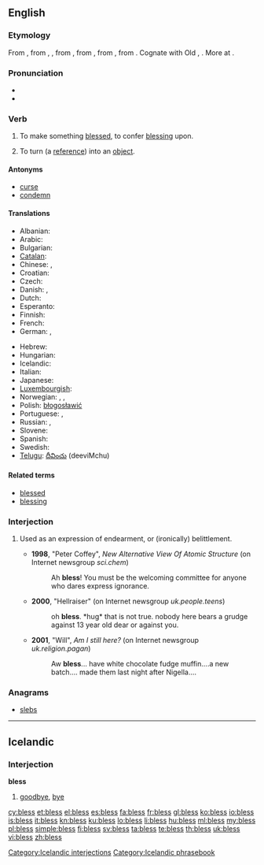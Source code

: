 ==English==

===Etymology===
From {{etyl|enm}} {{term|blessen|lang=enm}}, from {{etyl|ang}} {{term|bletsian|blētsian|lang=ang}}, {{term|bledsian|blēdsian|to consecrate ''(with blood)''|lang=ang}}, from {{proto|Germanic|blōþisōnan|to sprinkle, mark or hallow with blood|lang=en}}, from {{proto|Germanic|title=|blōþan|blood|lang=en}}, from {{proto|Indo-European|bhlo-to-|to gush, spurt|lang=en}}, from {{proto|Indo-European|title=|bhol-||bhlē-dh-||bhlō(w)-|to thrive, flourish, bloom|lang=en}}. Cognate with Old {{etyl|is|-}} {{term|bletza||to bless|tr=Modern {{etyl|is|-}} {{term|blessa|lang=is|lang=is}}}}, {{etyl|ang|-}} {{term|bledan|blēdan|to bleed|lang=ang}}. More at {{l|en|bleed}}.

===Pronunciation===
* {{audio|en-us-bless.ogg|Audio (US)}}
* {{rhymes|ɛs}}

===Verb===
{{en-verb|blesses|blessing|'''[[blest]]''' ''or'' '''[[blessed]]'''}}

# To make something [[blessed]], to confer [[blessing]] upon.
# {{context|[[Perl]]|_|programming|transitive}} {{context|past tense only '''blessed'''}} To turn (a [[reference]]) into an [[object]].

====Antonyms====
* [[curse]]
* [[condemn]]

====Translations====
{{trans-top|convey blessing on}}
* Albanian: {{t+|sq|bekoj|xs=Albanian}}
* Arabic: {{t|ar|بارك|tr=baaraka}}
* Bulgarian: {{t+|bg|благославям}}
* [[Catalan]]: {{t|ca|beneir}}
* Chinese: {{t-|cmn|保佑|tr=bǎoyòu|sc=Hani}},  {{t-|cmn|佑|tr=yòu|sc=Hani}}
* Croatian: {{t-|hr|blagosloviti|alt=blagoslòviti}}
* Czech: {{t-|cs|požehnat}}
* Danish: {{t-|da|velsigne}}, {{qualifier|archaic}} {{t-|da|signe}}
* Dutch: {{t+|nl|zegenen}}
* Esperanto: {{t-|eo|beni|xs=Esperanto}}
* Finnish: {{t-|fi|siunata}}
* French: {{t+|fr|bénir}}
* German: {{t-|de|segnen}}, {{qualifier|obsolete}} {{t+|de|benedeien}}
{{trans-mid}}
* Hebrew: {{t+|he|ברך|tr=berákh}}
* Hungarian: {{t+|hu|megáld}}
* Icelandic: {{t-|is|blessa}}
* Italian: {{t+|it|benedire}}
* Japanese: {{t-|ja|恵む|tr=megumu}}
* [[Luxembourgish]]: {{t|lb|seenen}}
* Norwegian: {{t-|no|velsigne}}, {{t-|no|signa}}, {{t-|no|blessa}}
* Polish: [[błogosławić]]
* Portuguese: {{t+|pt|abençoar}}, {{t|pt|bendizer}}
* Russian: {{t|ru|благословлять|tr=blagoslovlját'}} {{impf}},  {{t|ru|благословить|tr=blagoslovít'}} {{pf.}}
* Slovene: {{t+|sl|blagosloviti}}
* Spanish: {{t+|es|bendecir}}
* Swedish: {{t|sv|välsigna}}
* [[Telugu]]: [[దీవించు]] (deeviMchu)
{{trans-bottom}}

====Related terms====
* [[blessed]]
* [[blessing]]

===Interjection===
{{en-interj}}

# {{UK|informal|shortening ''bless his heart'' or similar}} Used as an expression of endearment, or (ironically) belittlement.
#* '''1998''', "Peter Coffey", ''New Alternative View Of Atomic Structure'' (on Internet newsgroup ''sci.chem'')
#*: Ah '''bless'''! You must be the welcoming committee for anyone who dares express ignorance.
#* '''2000''', "Hellraiser" (on Internet newsgroup ''uk.people.teens'')
#*: oh '''bless'''. *hug* that is not true. nobody here bears a grudge against 13 year old dear or against you.
#* '''2001''', "Will", ''Am I still here?'' (on Internet newsgroup ''uk.religion.pagan'')
#*: Aw '''bless'''... have white chocolate fudge muffin....a new batch.... made them last night after Nigella....

===Anagrams===
* [[slebs#English|slebs]]

----

==Icelandic==

===Interjection===
'''bless'''

# [[goodbye]], [[bye]]

[[Category:Icelandic interjections]]
[[Category:Icelandic phrasebook]]

[[cy:bless]]
[[et:bless]]
[[el:bless]]
[[es:bless]]
[[fa:bless]]
[[fr:bless]]
[[gl:bless]]
[[ko:bless]]
[[io:bless]]
[[is:bless]]
[[it:bless]]
[[kn:bless]]
[[ku:bless]]
[[lo:bless]]
[[li:bless]]
[[hu:bless]]
[[ml:bless]]
[[my:bless]]
[[pl:bless]]
[[simple:bless]]
[[fi:bless]]
[[sv:bless]]
[[ta:bless]]
[[te:bless]]
[[th:bless]]
[[uk:bless]]
[[vi:bless]]
[[zh:bless]]